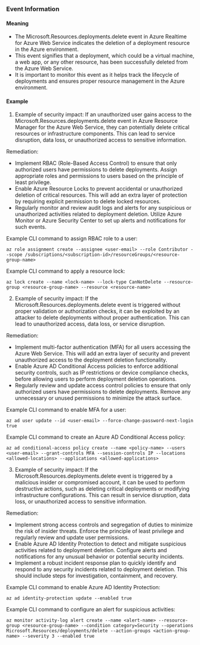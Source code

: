 
### Event Information

#### Meaning

- The Microsoft.Resources.deployments.delete event in Azure Realtime for Azure Web Service indicates the deletion of a deployment resource in the Azure environment.
- This event signifies that a deployment, which could be a virtual machine, a web app, or any other resource, has been successfully deleted from the Azure Web Service.
- It is important to monitor this event as it helps track the lifecycle of deployments and ensures proper resource management in the Azure environment.

#### Example

1. Example of security impact: If an unauthorized user gains access to the Microsoft.Resources.deployments.delete event in Azure Resource Manager for the Azure Web Service, they can potentially delete critical resources or infrastructure components. This can lead to service disruption, data loss, or unauthorized access to sensitive information.

Remediation:
- Implement RBAC (Role-Based Access Control) to ensure that only authorized users have permissions to delete deployments. Assign appropriate roles and permissions to users based on the principle of least privilege.
- Enable Azure Resource Locks to prevent accidental or unauthorized deletion of critical resources. This will add an extra layer of protection by requiring explicit permission to delete locked resources.
- Regularly monitor and review audit logs and alerts for any suspicious or unauthorized activities related to deployment deletion. Utilize Azure Monitor or Azure Security Center to set up alerts and notifications for such events.

Example CLI command to assign RBAC role to a user:
```
az role assignment create --assignee <user-email> --role Contributor --scope /subscriptions/<subscription-id>/resourceGroups/<resource-group-name>
```

Example CLI command to apply a resource lock:
```
az lock create --name <lock-name> --lock-type CanNotDelete --resource-group <resource-group-name> --resource <resource-name>
```

2. Example of security impact: If the Microsoft.Resources.deployments.delete event is triggered without proper validation or authorization checks, it can be exploited by an attacker to delete deployments without proper authentication. This can lead to unauthorized access, data loss, or service disruption.

Remediation:
- Implement multi-factor authentication (MFA) for all users accessing the Azure Web Service. This will add an extra layer of security and prevent unauthorized access to the deployment deletion functionality.
- Enable Azure AD Conditional Access policies to enforce additional security controls, such as IP restrictions or device compliance checks, before allowing users to perform deployment deletion operations.
- Regularly review and update access control policies to ensure that only authorized users have permissions to delete deployments. Remove any unnecessary or unused permissions to minimize the attack surface.

Example CLI command to enable MFA for a user:
```
az ad user update --id <user-email> --force-change-password-next-login true
```

Example CLI command to create an Azure AD Conditional Access policy:
```
az ad conditional-access policy create --name <policy-name> --users <user-email> --grant-controls MFA --session-controls IP --locations <allowed-locations> --applications <allowed-applications>
```

3. Example of security impact: If the Microsoft.Resources.deployments.delete event is triggered by a malicious insider or compromised account, it can be used to perform destructive actions, such as deleting critical deployments or modifying infrastructure configurations. This can result in service disruption, data loss, or unauthorized access to sensitive information.

Remediation:
- Implement strong access controls and segregation of duties to minimize the risk of insider threats. Enforce the principle of least privilege and regularly review and update user permissions.
- Enable Azure AD Identity Protection to detect and mitigate suspicious activities related to deployment deletion. Configure alerts and notifications for any unusual behavior or potential security incidents.
- Implement a robust incident response plan to quickly identify and respond to any security incidents related to deployment deletion. This should include steps for investigation, containment, and recovery.

Example CLI command to enable Azure AD Identity Protection:
```
az ad identity-protection update --enabled true
```

Example CLI command to configure an alert for suspicious activities:
```
az monitor activity-log alert create --name <alert-name> --resource-group <resource-group-name> --condition category=Security --operations Microsoft.Resources/deployments/delete --action-groups <action-group-name> --severity 3 --enabled true
```

